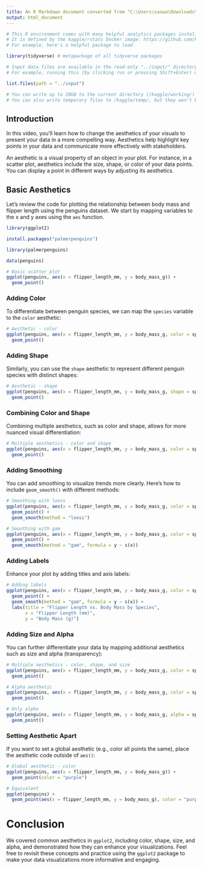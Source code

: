 ```yaml
---
title: An R Markdown document converted from "C:\Users\saswa\Downloads\module-4-enhancing-visualizations-in-r.ipynb"
output: html_document
---
```


```r
# This R environment comes with many helpful analytics packages installed
# It is defined by the kaggle/rstats Docker image: https://github.com/kaggle/docker-rstats
# For example, here's a helpful package to load

library(tidyverse) # metapackage of all tidyverse packages

# Input data files are available in the read-only "../input/" directory
# For example, running this (by clicking run or pressing Shift+Enter) will list all files under the input directory

list.files(path = "../input")

# You can write up to 20GB to the current directory (/kaggle/working/) that gets preserved as output when you create a version using "Save & Run All" 
# You can also write temporary files to /kaggle/temp/, but they won't be saved outside of the current session
```

## Introduction

In this video, you'll learn how to change the aesthetics of your visuals to present your data in a more compelling way. Aesthetics help highlight key points in your data and communicate more effectively with stakeholders. 

An aesthetic is a visual property of an object in your plot. For instance, in a scatter plot, aesthetics include the size, shape, or color of your data points. You can display a point in different ways by adjusting its aesthetics.

## Basic Aesthetics

Let's review the code for plotting the relationship between body mass and flipper length using the penguins dataset. We start by mapping variables to the x and y axes using the `aes` function.

```r
library(ggplot2)

install.packages("palmerpenguins")

library(palmerpenguins)

data(penguins)
```

```r
# Basic scatter plot
ggplot(penguins, aes(x = flipper_length_mm, y = body_mass_g)) +
  geom_point()
```

### Adding Color

To differentiate between penguin species, we can map the `species` variable to the `color` aesthetic:

```r
# Aesthetic - color
ggplot(penguins, aes(x = flipper_length_mm, y = body_mass_g, color = species)) +
  geom_point()
```

### Adding Shape

Similarly, you can use the `shape` aesthetic to represent different penguin species with distinct shapes:

```r
# Aesthetic - shape
ggplot(penguins, aes(x = flipper_length_mm, y = body_mass_g, shape = species)) +
  geom_point()
```

### Combining Color and Shape

Combining multiple aesthetics, such as color and shape, allows for more nuanced visual differentiation:

```r
# Multiple aesthetics - color and shape
ggplot(penguins, aes(x = flipper_length_mm, y = body_mass_g, color = species, shape = species)) +
  geom_point()
```

### Adding Smoothing

You can add smoothing to visualize trends more clearly. Here’s how to include `geom_smooth()` with different methods:

```r
# Smoothing with loess
ggplot(penguins, aes(x = flipper_length_mm, y = body_mass_g, color = species, shape = species)) +
  geom_point() +
  geom_smooth(method = "loess")
```

```r
# Smoothing with gam
ggplot(penguins, aes(x = flipper_length_mm, y = body_mass_g, color = species, shape = species)) +
  geom_point() +
  geom_smooth(method = "gam", formula = y ~ s(x))
```

### Adding Labels

Enhance your plot by adding titles and axis labels:

```r
# Adding labels
ggplot(penguins, aes(x = flipper_length_mm, y = body_mass_g, color = species, shape = species)) +
  geom_point() +
  geom_smooth(method = "gam", formula = y ~ s(x)) +
  labs(title = "Flipper Length vs. Body Mass by Species",
       x = "Flipper Length (mm)",
       y = "Body Mass (g)")
```

### Adding Size and Alpha

You can further differentiate your data by mapping additional aesthetics such as size and alpha (transparency):

```r
# Multiple aesthetics - color, shape, and size
ggplot(penguins, aes(x = flipper_length_mm, y = body_mass_g, color = species, shape = species, size = species)) +
  geom_point()
```

```r
# Alpha aesthetic
ggplot(penguins, aes(x = flipper_length_mm, y = body_mass_g, color = species, shape = species, size = species, alpha = species)) +
  geom_point()
```

```r
# Only alpha
ggplot(penguins, aes(x = flipper_length_mm, y = body_mass_g, alpha = species)) +
  geom_point()
```

### Setting Aesthetic Apart

If you want to set a global aesthetic (e.g., color all points the same), place the aesthetic code outside of `aes()`:

```r
# Global aesthetic - color
ggplot(penguins, aes(x = flipper_length_mm, y = body_mass_g)) +
  geom_point(color = "purple")
```

```r
# Equivalent
ggplot(penguins) +
  geom_point(aes(x = flipper_length_mm, y = body_mass_g), color = "purple")
```

# Conclusion

We covered common aesthetics in `ggplot2`, including color, shape, size, and alpha, and demonstrated how they can enhance your visualizations. Feel free to revisit these concepts and practice using the `ggplot2` package to make your data visualizations more informative and engaging. 

